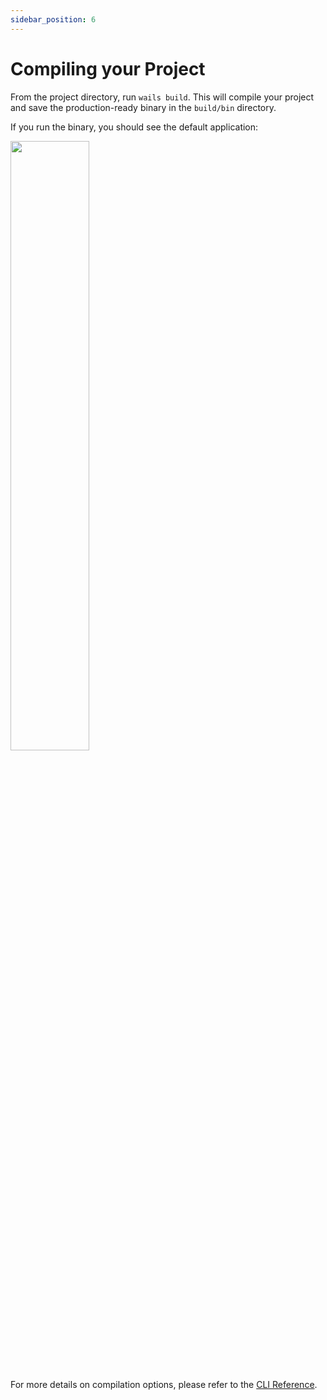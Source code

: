```yaml
---
sidebar_position: 6
---
```


# Compiling your Project

From the project directory, run `wails build`.
This will compile your project and save the production-ready binary in the `build/bin` directory.

If you run the binary, you should see the default application:

<div class="text--center">
    <img src="/img/defaultproject.png" width="50%"
         style={{"box-shadow": "rgb(255 255 255 / 20%) 0px 4px 8px 0px, rgb(104 104 104) 0px 6px 20px 0px"}}/>
</div>
<br/>


For more details on compilation options, please refer to the [CLI Reference](../reference/cli.mdx#build).

